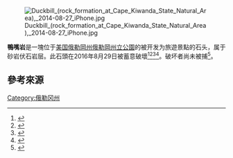 [[File:Duckbill_(rock_formation_at_Cape_Kiwanda_State_Natural_Area),_2014-08-27_iPhone.jpg|thumb]]

'''鴨嘴岩'''是一塊位于[[美国|美国]][[俄勒岡州|俄勒岡州]][[俄勒岡州立公園|俄勒岡州立公園]]的被开发为旅遊景點的石头，属于砂岩伏石岩层。此石頭在2016年8月29日被蓄意破壞<ref>{{cite web|url=https://www.washingtonpost.com/news/post-nation/wp/2016/09/06/people-thought-this-iconic-oregon-rock-formation-fell-on-its-own-then-a-video-emerged/|title=People thought this iconic Oregon rock formation fell on its own. Then a video emerged.|work=washingtonpost.com|accessdate=7 September 2016|archive-date=2019-08-25|archive-url=https://web.archive.org/web/20190825183459/https://www.washingtonpost.com/news/post-nation/wp/2016/09/06/people-thought-this-iconic-oregon-rock-formation-fell-on-its-own-then-a-video-emerged/|dead-url=no}}</ref><ref>{{cite web|url=http://www.cnn.com/2016/09/06/us/oregon-rock-formation-duckbill-toppled-trnd/index.html|title=Vandals topple Oregon's iconic rock formation|first=AnneClaire Stapleton|last=CNN|work=cnn.com|accessdate=7 September 2016|archive-date=2020-11-16|archive-url=https://web.archive.org/web/20201116151847/https://www.cnn.com/2016/09/06/us/oregon-rock-formation-duckbill-toppled-trnd/index.html|dead-url=no}}</ref><ref>{{cite web|url=http://www.esquire.com/news-politics/news/a48362/tourists-destroy-oregon-state-park-rock-formation/|title=The Destroyers of a Beloved Rock Formation Claimed They Were 'Doing the World or Oregon a Favor'|date=6 September 2016|work=esquire.com|accessdate=7 September 2016|archive-date=2020-08-08|archive-url=https://web.archive.org/web/20200808035449/https://www.esquire.com/news-politics/news/a48362/tourists-destroy-oregon-state-park-rock-formation/|dead-url=no}}</ref><ref>{{cite web|url=http://nypost.com/2016/09/05/video-shows-vandals-destroying-iconic-oregon-sculpture/|title=Video shows vandals destroying iconic Oregon rock formation|first=Emily|last=Saul|date=5 September 2016|work=nypost.com|accessdate=7 September 2016|archive-date=2019-04-16|archive-url=https://web.archive.org/web/20190416081616/https://nypost.com/2016/09/05/video-shows-vandals-destroying-iconic-oregon-sculpture/|dead-url=no}}</ref>。破坏者尚未被捕<ref>{{Cite news|url=https://eu.statesmanjournal.com/story/news/2017/02/17/police-stumped-cape-kiwanda-duckbill-rock-vandalism/98067968/|title=Police stumped on Cape Kiwanda ‘duckbill rock’ vandalism, want public's help|newspaper=Statesman Journal|accessdate=2018-11-03|language=en}}</ref>。
==參考來源==
{{reflist|30em}}
{{stub}}

[[Category:俄勒冈州|Category:俄勒冈州]]